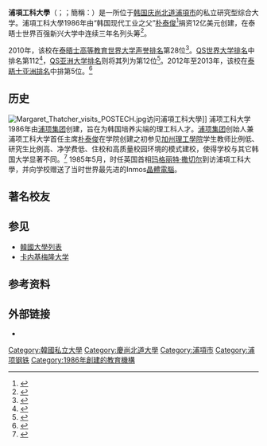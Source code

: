{{University
|name = 浦項工科大學
|native_name = {{lang|ko|포항공과대학교}}
|latin_name =
|image = GIFT POSTECH New Building.jpg
|SealImage = POSTECH emblem.png
|motto =
|established = 1986年
|type = [[私立大學|私立]]
|endowment =
|faculty =
|president =
|students =
|undergrad =
|postgrad =
|doctoral =
|city = [[浦項市|浦項市]]
|state =
|country = {{KOR}}
|campus = [[浦項市|浦項市]]
|mascot =
|religion =
|affiliations =
|footnotes =
|website = {{URL|www.postech.edu}}
|address =
|telephone =
|colors =
|logo = [[File:Postech_Logotype.svg|150px]]
}}
{{Infobox Korean name
| hangul = 포항공과대학교
| hanja = {{linktext|浦|項|工|科|大|學|校}}
| rr = Pohang Gonggwa Daehakgyo
| mr = P'ohang Konggwa Taehakkyo
| othername1 = 簡稱
| hangul1 = 포항공대／포스텍
| hanja1 = 浦項工大／포스텍
| rr1 = Pohang Gongdae／Poseutek
| mr1 = P'ohang Kongdae／P'osŭt'ek
}}

'''浦項工科大學'''（{{kor|포항공과대학교|浦項工科大學校|Po-hang Gong-gwa Dae-hak-gyo}}；{{lang-en|Pohang University of Science and Technology}}；簡稱：{{lang|en|'''POSTECH'''}}）是一所位于[[韩国|韩国]][[庆尚北道|庆尚北道]][[浦項市|浦項市]]的私立研究型综合大学。浦項工科大學1986年由“韩国现代工业之父”[[朴泰俊|朴泰俊]]<ref name=gm>{{cite web  |url =http://www.gmw.cn/01gmrb/2005-10/31/content_323480.htm  |title =展现韩国现代工业之父的一生  |publisher =光明日报  |date =2005-10-31  |access-date =2015-03-09  |archive-date =2015-04-02  |archive-url =https://web.archive.org/web/20150402162409/http://www.gmw.cn/01gmrb/2005-10/31/content_323480.htm  |dead-url =no  }}</ref>捐资12亿美元创建，在泰晤士世界百强新兴大学中连续三年名列头筹<ref name=forbes>{{cite web  |url =http://www.forbeschina.com/review/201405/0032937.shtml  |title =世界百强新兴大学：未来哈佛不在中国在韩国  |publisher =《福布斯》中文网  |date =2014-05-09  |access-date =2015-03-09  |archive-date =2019-06-08  |archive-url =https://web.archive.org/web/20190608163746/http://www.forbeschina.com/review/201405/0032937.shtml  |dead-url =no  }}</ref>。

2010年，该校在[[泰晤士高等教育世界大学声誉排名|泰晤士高等教育世界大学声誉排名]]第28位<ref>{{cite web|url=http://www.timeshighereducation.co.uk/world-university-rankings/2010-2011/top-200.html|title=Times Higher Education's 2010-2011 World University Rankings|access-date=2011-05-28|archive-date=2012-09-27|archive-url=https://web.archive.org/web/20120927071050/http://www.timeshighereducation.co.uk/world-university-rankings/2010-2011/top-200.html|dead-url=no}}</ref>。[[QS世界大学排名|QS世界大学排名]]中排名第112<ref>{{cite web|url=http://www.topuniversities.com/university-rankings/world-university-rankings/2010/results |title=QS World University Rankings 2010 Results |deadurl=yes |archiveurl=https://web.archive.org/web/20100916195216/http://www.topuniversities.com/university-rankings/world-university-rankings/2010/results |archivedate=2010-09-16 }}</ref>，[[QS亚洲大学排名|QS亚洲大学排名]]则将其列为第12位<ref>{{cite web|url=http://www.topuniversities.com/university-rankings/asian-university-rankings/2011|title=QS World University Asian Rankings 2010 Results|access-date=2011-06-12|archive-date=2012-08-09|archive-url=https://www.webcitation.org/69nERPqRw?url=http://www.topuniversities.com/university-rankings/asian-university-rankings/2011|dead-url=no}}</ref>。2012年至2013年，该校在[[泰晤士高等教育世界大学声誉排名|泰晤士亚洲排名]]中排第5位。<ref>{{cite web|url=http://www.timeshighereducation.co.uk/world-university-rankings/2012-13/regional-ranking/region/asia|title=Times Higher Education's 2012-2013 Asian University Rankings|access-date=2013-04-11|archive-date=2015-06-13|archive-url=https://web.archive.org/web/20150613182747/https://www.timeshighereducation.co.uk/world-university-rankings/2012-13/regional-ranking/region/asia|dead-url=no}}</ref>

==历史==

[[File:Margaret_Thatcher_visits_POSTECH.jpg|thumb]]访问浦項工科大學]]
浦项工科大学1986年由[[浦项集团|浦项集团]]创建，旨在为韩国培养尖端的理工科人才。[[浦项集团|浦项集团]]创始人兼浦项工科大学首任主席[[朴泰俊|朴泰俊]]在学院创建之初参见[[加州理工學院|加州理工學院]]学生教师比例低、研究生比例高、净学费低、住校和高质量校园环境的模式建校，使得学校与其它韩国大学显著不同。<ref name="elibrary.worldbank.org">{{cite web |url=http://elibrary.worldbank.org/doi/abs/10.1596/9780821388051_CH04|title=The Road to Academic Excellence: The Making of World-Class Research Universities|work=The World Bank September 2011|accessdate=April 17, 2014}}</ref> 1985年5月，时任英国首相[[玛格丽特·撒切尔|玛格丽特·撒切尔]]到访浦項工科大學，并向学校赠送了当时世界最先进的Inmos[[晶體電腦|晶體電腦]]。

==著名校友==

==参见==
*[[韓國大學列表|韓國大學列表]]
*[[卡内基梅隆大学|卡内基梅隆大学]]

==参考资料==
{{reflist}}

==外部链接==
*{{official|www.postech.edu}}{{ko}}{{en}}

{{commonscat|Pohang University of Science and Technology|浦項工科大学}}
{{AEARU}}

{{DEFAULTSORT:Pohang}}
[[Category:韓國私立大學|Category:韓國私立大學]]
[[Category:慶尚北道大學|Category:慶尚北道大學]]
[[Category:浦項市|Category:浦項市]]
[[Category:浦项钢铁|Category:浦项钢铁]]
[[Category:1986年創建的教育機構|Category:1986年創建的教育機構]]